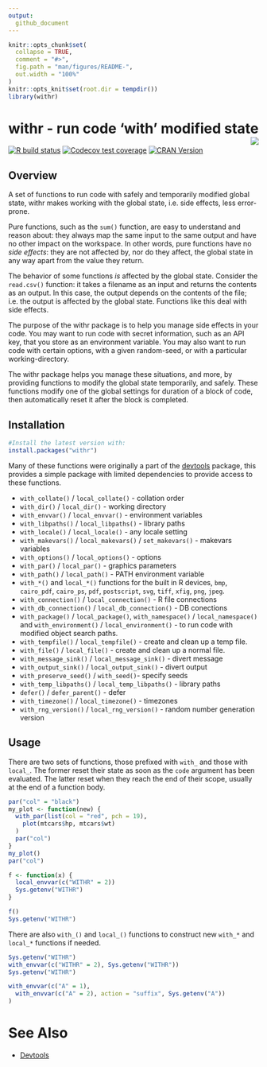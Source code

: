 ```yaml
---
output:
  github_document
---
```


<!-- README.md is generated from README.Rmd. Please edit that file -->

```r
knitr::opts_chunk$set(
  collapse = TRUE,
  comment = "#>",
  fig.path = "man/figures/README-",
  out.width = "100%"
)
knitr::opts_knit$set(root.dir = tempdir())
library(withr)
```

# withr - run code 'with' modified state <img src="man/figures/logo.png" align="right" />

<!-- badges: start -->
[![R build status](https://github.com/r-lib/withr/workflows/R-CMD-check/badge.svg)](https://github.com/r-lib/withr/actions)
[![Codecov test coverage](https://codecov.io/gh/r-lib/withr/branch/master/graph/badge.svg)](https://codecov.io/gh/r-lib/withr?branch=master)
[![CRAN Version](https://www.r-pkg.org/badges/version/withr)](https://www.r-pkg.org/pkg/withr)
<!-- badges: end -->

## Overview

A set of functions to run code with safely and temporarily modified global state, withr makes working with the global state, i.e. side effects, less error-prone. 

Pure functions, such as the `sum()` function, are easy to understand and reason about: they always map the same input to the same output and have no other impact on the workspace. In other words, pure functions have no *side effects*: they are not affected by, nor do they affect, the global state in any way apart from the value they return. 

The behavior of some functions *is* affected by the global state. Consider the `read.csv()` function: it takes a filename as an input and returns the contents as an output. In this case, the output depends on the contents of the file; i.e. the output is affected by the global state. Functions like this deal with side effects.

The purpose of the withr package is to help you manage side effects in your code. You may want to run code with secret information, such as an API key, that you store as an environment variable. You may also want to run code with certain options, with a given random-seed, or with a particular working-directory. 

The withr package helps you manage these situations, and more, by providing functions to modify the global state temporarily, and safely. These functions modify one of the global settings for duration of a block of code, then automatically reset it after the block is completed.

## Installation

```r
#Install the latest version with:
install.packages("withr")
```

Many of these functions were originally a part of the [devtools][] package,
this provides a simple package with limited dependencies to provide access to
these functions.

- `with_collate()` / `local_collate()` - collation order
- `with_dir()` / `local_dir()` - working directory
- `with_envvar()` / `local_envvar()` - environment variables
- `with_libpaths()` / `local_libpaths()` - library paths
- `with_locale()` / `local_locale()` - any locale setting
- `with_makevars()` / `local_makevars()` / `set_makevars()` - makevars variables
- `with_options()` / `local_options()` - options
- `with_par()` / `local_par()` - graphics parameters
- `with_path()` / `local_path()` - PATH environment variable
- `with_*()` and `local_*()` functions for the built in R devices, `bmp`,
  `cairo_pdf`, `cairo_ps`, `pdf`, `postscript`, `svg`, `tiff`, `xfig`, `png`,
  `jpeg`.
- `with_connection()` / `local_connection()` - R file connections
- `with_db_connection()` / `local_db_connection()` - DB conections
- `with_package()` / `local_package()`, `with_namespace()` / `local_namespace()` and `with_environment()` / `local_environment()` - to run code
  with modified object search paths.
- `with_tempfile()` / `local_tempfile()` - create and clean up a temp file.
- `with_file()` / `local_file()` - create and clean up a normal file.
- `with_message_sink()` / `local_message_sink()` - divert message
- `with_output_sink()` / `local_output_sink()` - divert output
- `with_preserve_seed()` / `with_seed()`- specify seeds 
- `with_temp_libpaths()` / `local_temp_libpaths()` - library paths
- `defer()` / `defer_parent()` - defer
- `with_timezone()` / `local_timezone()` - timezones
- `with_rng_version()` / `local_rng_version()` - random number generation version


## Usage

There are two sets of functions, those prefixed with `with_` and those
with `local_`. The former reset their state as soon as the `code` argument has
been evaluated. The latter reset when they reach the end of their scope,
usually at the end of a function body.

```r
par("col" = "black")
my_plot <- function(new) {
  with_par(list(col = "red", pch = 19),
    plot(mtcars$hp, mtcars$wt)
  )
  par("col")
}
my_plot()
par("col")

f <- function(x) {
  local_envvar(c("WITHR" = 2))
  Sys.getenv("WITHR")
}

f()
Sys.getenv("WITHR")
```


There are also `with_()` and `local_()` functions to construct new `with_*`
and `local_*` functions if needed.
```r
Sys.getenv("WITHR")
with_envvar(c("WITHR" = 2), Sys.getenv("WITHR"))
Sys.getenv("WITHR")

with_envvar(c("A" = 1),
  with_envvar(c("A" = 2), action = "suffix", Sys.getenv("A"))
)
```


# See Also #
- [Devtools][devtools]

[devtools]: https://github.com/r-lib/devtools
